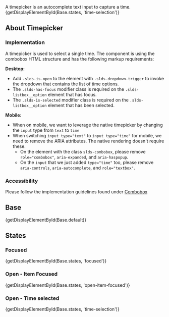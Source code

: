 
<div className="doc lead">
  A timepicker is an autocomplete text input to capture a time.
</div>

<CodeView exampleOnly demoStyles="height: 16rem;">
  {getDisplayElementById(Base.states, 'time-selection')}
</CodeView>

## About Timepicker

### Implementation

A timepicker is used to select a single time. The component is using the combobox HTML structure and has the following markup requirements:

**Desktop:**
- Add `.slds-is-open` to the element with `.slds-dropdown-trigger` to invoke the dropdown that contains the list of time options.
- The `.slds-has-focus` modifier class is required on the `.slds-listbox__option` element that has focus.
- The `.slds-is-selected` modifier class is required on the `.slds-listbox__option` element that has been selected.

**Mobile:**
- When on mobile, we want to leverage the native timepicker by changing the `input` type from `text` to `time`
- When switching `input type="text"` to `input type="time"` for mobile, we need to remove the ARIA attributes. The native rendering doesn't require these.
  - On the element with the class `slds-combobox`, please remove `role="combobox"`, `aria-expanded`, and `aria-haspopup`.
  - On the `input` that we just added `type="time"` too, please remove `aria-controls`, `aria-autocomplete`, and `role="textbox"`.

### Accessibility
Please follow the implementation guidelines found under [Combobox](/components/combobox)

## Base

<CodeView demoStyles="height: 16rem;">
  {getDisplayElementById(Base.default)}
</CodeView>

## States

### Focused

<CodeView demoStyles="height: 16rem;">
  {getDisplayElementById(Base.states, 'focused')}
</CodeView>

### Open - Item Focused

<CodeView demoStyles="height: 16rem;">
  {getDisplayElementById(Base.states, 'open-item-focused')}
</CodeView>

### Open - Time selected

<CodeView demoStyles="height: 16rem;">
  {getDisplayElementById(Base.states, 'time-selection')}
</CodeView>
